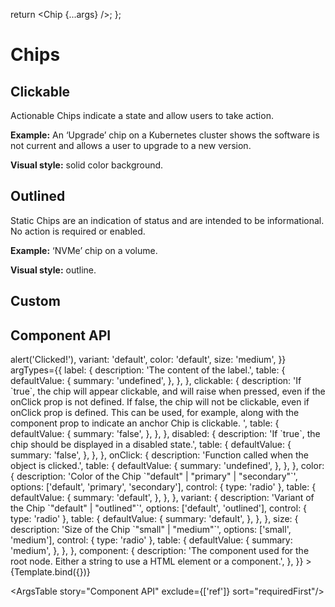 
<Meta title="Elements/Chips" component={Chip} />

  return <Chip {...args} />;
};

# Chips

<Canvas>
  <Story name="Default">
    <Chip label="Chip" />
  </Story>
</Canvas>

## Clickable

Actionable Chips indicate a state and allow users to take action.

**Example:** An ‘Upgrade’ chip on a Kubernetes cluster shows the software is not current and allows a user to upgrade to a new version.

**Visual style:** solid color background.

<Canvas>
  <Story name="Clickable">
    <Chip label="Upgrade" clickable />
  </Story>
</Canvas>

## Outlined

Static Chips are an indication of status and are intended to be informational.
No action is required or enabled.

**Example:** ‘NVMe’ chip on a volume.

**Visual style:** outline.

<Canvas>
  <Story name="Outlined">
    <Chip label="Chip" variant="outlined" />
  </Story>
</Canvas>

## Custom

<Canvas>
  <Story name="Custom">
    <Chip
      label="NVMe"
      variant="outlined"
      outlineColor="green"
      size="small"
    />
  </Story>
</Canvas>

## Component API

<Canvas>
  <Story
    name="Component API"
    args={{
      label: 'Chip',
      clickable: false,
      disabled: false,
      onClick: () => alert('Clicked!'),
      variant: 'default',
      color: 'default',
      size: 'medium',
    }}
    argTypes={{
      label: {
        description: 'The content of the label.',
        table: {
          defaultValue: {
            summary: 'undefined',
          },
        },
      },
      clickable: {
        description:
          'If `true`, the chip will appear clickable, and will raise when pressed, even if the onClick prop is not defined. If false, the chip will not be clickable, even if onClick prop is defined. This can be used, for example, along with the component prop to indicate an anchor Chip is clickable.  ',
        table: {
          defaultValue: {
            summary: 'false',
          },
        },
      },
      disabled: {
        description:
          'If `true`, the chip should be displayed in a disabled state.',
        table: {
          defaultValue: {
            summary: 'false',
          },
        },
      },
      onClick: {
        description: 'Function called when the object is clicked.',
        table: {
          defaultValue: {
            summary: 'undefined',
          },
        },
      },
      color: {
        description: 'Color of the Chip `"default" | "primary" | "secondary"`',
        options: ['default', 'primary', 'secondary'],
        control: { type: 'radio' },
        table: {
          defaultValue: {
            summary: 'default',
          },
        },
      },
      variant: {
        description: 'Variant of the Chip `"default" | "outlined"`',
        options: ['default', 'outlined'],
        control: { type: 'radio' },
        table: {
          defaultValue: {
            summary: 'default',
          },
        },
      },
      size: {
        description: 'Size of the Chip `"small" | "medium"`',
        options: ['small', 'medium'],
        control: { type: 'radio' },
        table: {
          defaultValue: {
            summary: 'medium',
          },
        },
      },
      component: {
        description:
          'The component used for the root node. Either a string to use a HTML element or a component.',
      },
    }}
  >
    {Template.bind({})}
  </Story>
</Canvas>

<ArgsTable story="Component API"  exclude={['ref']} sort="requiredFirst"/>